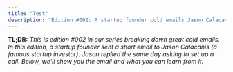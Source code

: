 ```yaml
---
title: "Test"
description: "Edition #002: A startup founder cold emails Jason Calacanis and gets a same-day reply."
---
```


**TL;DR:** _This is edition #002 in our series breaking down great cold emails. In this edition, a startup founder sent a short email to Jason Calacanis (a famous startup investor). Jason replied the same day asking to set up a call. Below, we'll show you the email and what you can learn from it._
